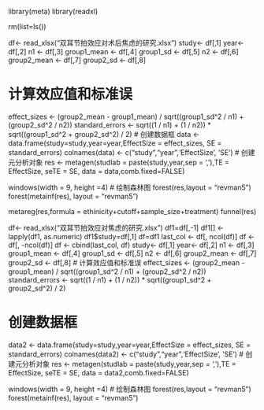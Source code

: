 library(meta)
library(readxl)

rm(list=ls())


df<- read_xlsx("双耳节拍效应对术后焦虑的研究.xlsx")
study<- df[,1]
year<- df[,2]
n1 <- df[,3]
group1_mean <- df[,4]
group1_sd <- df[,5]
n2 <- df[,6]
group2_mean <-  df[,7]
group2_sd <-  df[,8]

# 计算效应值和标准误
effect_sizes <- (group2_mean - group1_mean) / sqrt((group1_sd^2 / n1) + (group2_sd^2 / n2))
standard_errors <- sqrt((1 / n1) + (1 / n2)) * sqrt((group1_sd^2 + group2_sd^2) / 2)
# 创建数据框
data <- data.frame(study=study,year=year,EffectSize = effect_sizes, SE = standard_errors)
colnames(data) <- c("study","year",'EffectSize', 'SE')
# 创建元分析对象
res <- metagen(studlab = paste(study,year,sep = ','),TE = EffectSize, seTE = SE, data = data,comb.fixed=FALSE)

windows(width = 9, height =4)
# 绘制森林图
forest(res,layout = "revman5")
forest(metainf(res), layout = "revman5")


metareg(res,formula = ethinicity+cutoff+sample_size+treatment)
funnel(res)

df<- read_xlsx("双耳节拍效应对焦虑的研究.xlsx")
df1=df[,-1]
df1[] <- lapply(df1, as.numeric)
df1$study=df[,1]
df=df1
last_col <- df[, ncol(df)]
df <- df[, -ncol(df)]
df <- cbind(last_col, df)
study<- df[,1]
year<- df[,2]
n1 <- df[,3]
group1_mean <- df[,4]
group1_sd <- df[,5]
n2 <- df[,6]
group2_mean <-  df[,7]
group2_sd <-  df[,8]
# 计算效应值和标准误
effect_sizes <- (group2_mean - group1_mean) / sqrt((group1_sd^2 / n1) + (group2_sd^2 / n2))
standard_errors <- sqrt((1 / n1) + (1 / n2)) * sqrt((group1_sd^2 + group2_sd^2) / 2)

# 创建数据框
data2 <- data.frame(study=study,year=year,EffectSize = effect_sizes, SE = standard_errors)
colnames(data2) <- c("study","year",'EffectSize', 'SE')
# 创建元分析对象
res <- metagen(studlab = paste(study,year,sep = ','),TE = EffectSize, seTE = SE, data = data2,comb.fixed=FALSE)

windows(width = 9, height =4)
# 绘制森林图
forest(res,layout = "revman5")
forest(metainf(res), layout = "revman5")

